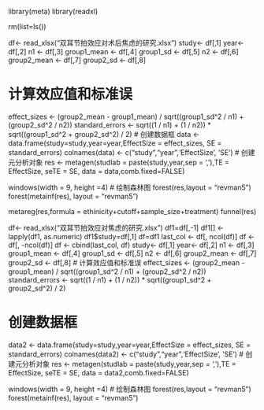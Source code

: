 library(meta)
library(readxl)

rm(list=ls())


df<- read_xlsx("双耳节拍效应对术后焦虑的研究.xlsx")
study<- df[,1]
year<- df[,2]
n1 <- df[,3]
group1_mean <- df[,4]
group1_sd <- df[,5]
n2 <- df[,6]
group2_mean <-  df[,7]
group2_sd <-  df[,8]

# 计算效应值和标准误
effect_sizes <- (group2_mean - group1_mean) / sqrt((group1_sd^2 / n1) + (group2_sd^2 / n2))
standard_errors <- sqrt((1 / n1) + (1 / n2)) * sqrt((group1_sd^2 + group2_sd^2) / 2)
# 创建数据框
data <- data.frame(study=study,year=year,EffectSize = effect_sizes, SE = standard_errors)
colnames(data) <- c("study","year",'EffectSize', 'SE')
# 创建元分析对象
res <- metagen(studlab = paste(study,year,sep = ','),TE = EffectSize, seTE = SE, data = data,comb.fixed=FALSE)

windows(width = 9, height =4)
# 绘制森林图
forest(res,layout = "revman5")
forest(metainf(res), layout = "revman5")


metareg(res,formula = ethinicity+cutoff+sample_size+treatment)
funnel(res)

df<- read_xlsx("双耳节拍效应对焦虑的研究.xlsx")
df1=df[,-1]
df1[] <- lapply(df1, as.numeric)
df1$study=df[,1]
df=df1
last_col <- df[, ncol(df)]
df <- df[, -ncol(df)]
df <- cbind(last_col, df)
study<- df[,1]
year<- df[,2]
n1 <- df[,3]
group1_mean <- df[,4]
group1_sd <- df[,5]
n2 <- df[,6]
group2_mean <-  df[,7]
group2_sd <-  df[,8]
# 计算效应值和标准误
effect_sizes <- (group2_mean - group1_mean) / sqrt((group1_sd^2 / n1) + (group2_sd^2 / n2))
standard_errors <- sqrt((1 / n1) + (1 / n2)) * sqrt((group1_sd^2 + group2_sd^2) / 2)

# 创建数据框
data2 <- data.frame(study=study,year=year,EffectSize = effect_sizes, SE = standard_errors)
colnames(data2) <- c("study","year",'EffectSize', 'SE')
# 创建元分析对象
res <- metagen(studlab = paste(study,year,sep = ','),TE = EffectSize, seTE = SE, data = data2,comb.fixed=FALSE)

windows(width = 9, height =4)
# 绘制森林图
forest(res,layout = "revman5")
forest(metainf(res), layout = "revman5")

